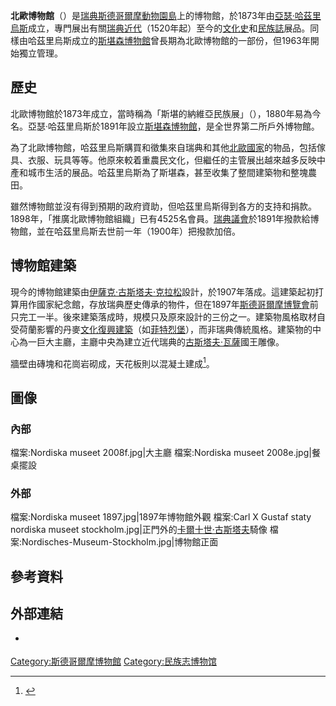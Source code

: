 {{coord|59|19|45|N|18|05|36|E|region:SE_type:landmark|display=title}}
{{Infobox Museum
 |name             = 北歐博物館
 |native_name      =  {{lang|sv|Nordiska museet}}
 |image            = Djurgarden.jpg
 |imagesize        = 200
 |caption          = 從高空眺望北歐博物館
 |alt              = 
 |map_type         = 
 |map_caption      = 
 |map_alt          =
 |latitude         = 
 |longitude        = 
 |established      = 1873年
 |dissolved        = 
 |location         =  [[瑞典|瑞典]][[斯德哥爾摩|斯德哥爾摩]][[動物園島|動物園島]]
 |type             = 
 |collection       = 
 |visitors         = 
 |director         = Sanne Houby-Nielsen
 |president        =
 |curator          = 
 |publictransit    = [[斯德哥爾摩地鐵|地鐵]]：{{Link-en|卡爾廣場站|Karlaplan metro station}}、<br />公共汽車：44、47號、<br />電車：[[動物園島線|動物園島線]]（Djurgårdslinjen）、<br />渡輪：{{Link-en|動物園島渡輪|Djurgårdsfärjan}}
 |network          = 
 |website          = [http://www.nordiskamuseet.se www.nordiskamuseet.se]
}}
'''北歐博物館'''（{{lang|sv|Nordiska museet}}）是[[瑞典|瑞典]][[斯德哥爾摩|斯德哥爾摩]][[動物園島|動物園島]]上的博物館，於1873年由[[亞瑟·哈茲里烏斯|亞瑟·哈茲里烏斯]]成立，專門展出有關[[瑞典|瑞典]][[近代史|近代]]（1520年起）至今的[[文化史|文化史]]和[[民族誌|民族誌]]展品。同樣由哈茲里烏斯成立的[[斯堪森博物館|斯堪森博物館]]曾長期為北歐博物館的一部份，但1963年開始獨立管理。

== 歷史 ==
北歐博物館於1873年成立，當時稱為「斯堪的納維亞民族展」（{{lang|sv|"Skandinavisk-Etnografiska samlingen"}}），1880年易為今名。亞瑟·哈茲里烏斯於1891年設立[[斯堪森博物館|斯堪森博物館]]，是全世界第二所戶外博物館。

為了北歐博物館，哈茲里烏斯購買和徵集來自瑞典和其他[[北歐國家|北歐國家]]的物品，包括傢具、衣服、玩具等等。他原來較着重農民文化，但繼任的主管展出越來越多反映中產和城市生活的展品。哈茲里烏斯為了斯堪森，甚至收集了整間建築物和整塊農田。

雖然博物館並沒有得到預期的政府資助，但哈茲里烏斯得到各方的支持和捐款。1898年，「推廣北歐博物館組織」已有4525名會員。[[瑞典議會|瑞典議會]]於1891年撥款給博物館，並在哈茲里烏斯去世前一年（1900年）把撥款加倍。
== 博物館建築 ==
現今的博物館建築由[[伊薩克·古斯塔夫·克拉松|伊薩克·古斯塔夫·克拉松]]設計，於1907年落成。這建築起初打算用作國家紀念館，存放瑞典歷史傳承的物件，但在1897年[[斯德哥爾摩博覽會|斯德哥爾摩博覽會]]前只完工一半。後來建築落成時，規模只及原來設計的三份之一。建築物風格取材自受荷蘭影響的丹麥[[文化復興建築|文化復興建築]]（如[[菲特烈堡|菲特烈堡]]），而非瑞典傳統風格。建築物的中心為一巨大主廳，主廳中央為建立近代瑞典的[[古斯塔夫·瓦薩|古斯塔夫·瓦薩]]國王雕像。

牆壁由磚塊和花崗岩砌成，天花板則以混凝土建成<ref name="guide-Johansson">{{cite book
 | title = Guide till Stockholms arkitektur
 | edition = 2e ed. | year = 1999 | author = Johansson, Bengt O H
 | publisher = Arkitektur Förlag AB
 | location = Stockholm | isbn = 91 86050-41-9 | chapter = Norra innerstaden
 | page = 42
}}</ref>。

== 圖像 ==
=== 內部 ===
<gallery perrow=5>
檔案:Nordiska museet 2008f.jpg|大主廳
檔案:Nordiska museet 2008e.jpg|餐桌擺設
</gallery>

=== 外部 ===
<gallery>
檔案:Nordiska museet 1897.jpg|1897年博物館外觀
檔案:Carl X Gustaf staty nordiska museet stockholm.jpg|正門外的[[卡爾十世·古斯塔夫|卡爾十世·古斯塔夫]]騎像
檔案:Nordisches-Museum-Stockholm.jpg|博物館正面
</gallery>
== 參考資料 ==
{{reflist}}

== 外部連結 ==
{{Commonscat}}
* {{官方网站|https://www.nordiskamuseet.se/zh-hans}} {{Wayback|url=http://www.nordiskamuseet.se/|date=20200923171042}}

{{斯德哥尔摩博物馆}}
{{Authority control}}
[[Category:斯德哥爾摩博物館|Category:斯德哥爾摩博物館]]
[[Category:民族志博物馆|Category:民族志博物馆]]